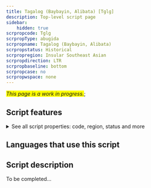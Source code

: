 ```yaml
---
title: Tagalog (Baybayin, Alibata) [Tglg]
description: Top-level script page
sidebar:
    hidden: true
scrpropcode: Tglg
scrpropType: abugida
scrpropname: Tagalog (Baybayin, Alibata)
scrpropstatus: Historical
scrpropregion: Insular Southeast Asian
scrpropdirection: LTR
scrpropbaseline: bottom
scrpropcase: no
scrpropwspace: none
---
```


<span style='background-color:yellow'>_This page is a work in progress._</span>;


## Script features

<details>
<summary> See all script properties: code, region, status and more</summary>
<ScriptInfo />
</details>

## Languages that use this script

<WsList script='Tglg' wsMax='5' />

## Script description

To be completed...


